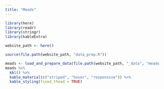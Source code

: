 ```yaml
---
title: "Meads"
---
```


```r
library(here)
library(readr)
library(stringr)
library(kableExtra)

website_path <- here()

source(file.path(website_path, "data_prep.R"))
```

```r
meads <- load_and_prepare_data(file.path(website_path, "_data", "meads.csv"))
meads %>%
  kbl() %>% 
  kable_material(c("striped", "hover", "responsive")) %>% 
  kable_styling(fixed_thead = TRUE)
```